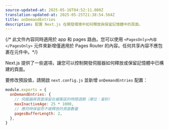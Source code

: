 ```yaml
---
source-updated-at: 2025-05-16T04:52:11.000Z
translation-updated-at: 2025-05-25T21:38:54.564Z
title: onDemandEntries
description: 配置 Next.js 在開發環境中如何釋放與保留記憶體中的頁面。
---
```


{/* 此文件內容同時適用於 app 和 pages 路由。您可以使用 `<PagesOnly>內容</PagesOnly>` 元件來新增僅適用於 Pages Router 的內容。任何共享內容不應包裹在元件中。*/}

Next.js 提供了一些選項，讓您可以控制開發伺服器如何釋放或保留記憶體中已構建的頁面。

要修改預設值，請開啟 `next.config.js` 並新增 `onDemandEntries` 配置：

```js filename="next.config.js"
module.exports = {
  onDemandEntries: {
    // 伺服器將頁面保留在緩衝區的時間週期（單位：毫秒）
    maxInactiveAge: 25 * 1000,
    // 應同時保留而不被釋放的頁面數量
    pagesBufferLength: 2,
  },
}
```